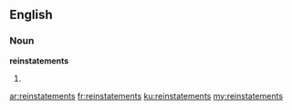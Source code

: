 ==English==

===Noun===
'''reinstatements'''

# {{plural of|reinstatement}}

[[ar:reinstatements]]
[[fr:reinstatements]]
[[ku:reinstatements]]
[[my:reinstatements]]